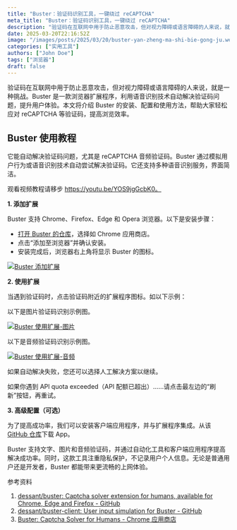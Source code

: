 ```yaml
---
title: "Buster：验证码识别工具，一键绕过 reCAPTCHA"
meta_title: "Buster：验证码识别工具，一键绕过 reCAPTCHA"
description: "验证码在互联网中用于防止恶意攻击，但对视力障碍或语言障碍的人来说，就是一种挑战。Buster 是一款浏览器扩展程序，利用语音识别技术自动解决验证码问题，提升用户体验。本文将介绍 Buster 的安装、配置和使用方法，帮助大家轻松应对 reCAPTCHA 等验证码，提高浏览效率。"
date: 2025-03-20T22:16:52Z
image: "/images/posts/2025/03/20/buster-yan-zheng-ma-shi-bie-gong-ju.webp"
categories: ["实用工具"]
authors: ["John Doe"]
tags: ["浏览器"]
draft: false
---
```


验证码在互联网中用于防止恶意攻击，但对视力障碍或语言障碍的人来说，就是一种挑战。Buster 是一款浏览器扩展程序，利用语音识别技术自动解决验证码问题，提升用户体验。本文将介绍 Buster 的安装、配置和使用方法，帮助大家轻松应对 reCAPTCHA 等验证码，提高浏览效率。

## Buster 使用教程

它能自动解决验证码问题，尤其是 reCAPTCHA 音频验证码。Buster 通过模拟用户行为或语音识别技术自动尝试解决验证码。它还支持多种语音识别服务，界面简洁。

<Notice type="note">观看视频教程请移步 https://youtu.be/YOS9jgGcbK0。</Notice>

**1. 添加扩展**

Buster 支持 Chrome、Firefox、Edge 和 Opera 浏览器。以下是安装步骤：

- [打开 Buster 的仓库][1]，选择如 Chrome 应用商店。
- 点击“添加至浏览器”并确认安装。
- 安装完成后，浏览器右上角将显示 Buster 的图标。

[![Buster 添加扩展](/images/posts/2025/03/20/buster-tian-jia-kuo-zhan.webp)](/images/posts/2025/03/20/buster-tian-jia-kuo-zhan.webp)

**2. 使用扩展**

当遇到验证码时，点击验证码附近的扩展程序图标。如以下示例：

以下是图片验证码识别示例图。

[![Buster 使用扩展-图片](/images/posts/2025/03/20/buster-shi-yong-kuo-zhan-tu-pian.webp)](/images/posts/2025/03/20/buster-shi-yong-kuo-zhan-tu-pian.webp)

以下是音频验证码识别示例图。

[![Buster 使用扩展-音频](/images/posts/2025/03/20/buster-shi-yong-kuo-zhan-yin-pin.webp)](/images/posts/2025/03/20/buster-shi-yong-kuo-zhan-yin-pin.webp)

如果自动解决失败，您还可以选择人工解决方案以继续。

<Notice type="info">如果你遇到 APl quota exceeded（APl 配额已超出）……请点击最左边的“刷新”按钮，再重试。</Notice>

**3. 高级配置（可选）**

为了提高成功率，我们可以安装客户端应用程序，并与扩展程序集成。从该 [GitHub 仓库][2]下载 App。

Buster 支持文字、图片和音频验证码，并通过自动化工具和客户端应用程序提高解决成功率。同时，这款工具注重隐私保护，不记录用户个人信息。无论是普通用户还是开发者，Buster 都能带来更流畅的上网体验。

参考资料

1. [dessant/buster: Captcha solver extension for humans, available for Chrome, Edge and Firefox - GitHub][1]
2. [dessant/buster-client: User input simulation for Buster - GitHub][2]
3. [Buster: Captcha Solver for Humans - Chrome 应用商店][3]

[1]: https://github.com/dessant/buster
[2]: https://github.com/dessant/buster-client
[3]: https://chromewebstore.google.com/detail/buster-captcha-solver-for/mpbjkejclgfgadiemmefgebjfooflfhl